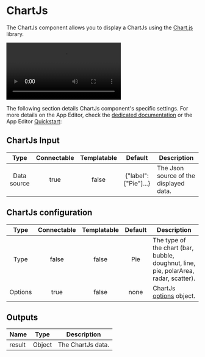 

# ChartJs

The ChartJs component allows you to display a ChartJs using the [Chart.js](https://www.chartjs.org/) library.

<video
    className="border-2 rounded-xl object-cover w-full h-full dark:border-gray-800"
    autoPlay
    controls
    src="/videos/chartjs.mp4"
    alt="ChartJS"
/>
<br/>

The following section details ChartJs component's specific settings. For more details on the App Editor, check the [dedicated documentation](../0_app_editor/index.mdx) or the App Editor [Quickstart](../../getting_started/7_apps_quickstart/index.mdx):

<div class="grid grid-cols-2 gap-6 mb-4">
    <DocCard
        color="orange"
        title="App Editor Documentation"
        description="The app editor is a low-code builder to create apps with components, create interactions with runnables, and configure the app settings."
        href="/docs/apps/app_editor"
    />
    <DocCard
        color="orange"
        title="Apps Quickstart"
        description="Learn how to build your first app in a matter of minutes."
        href="/docs/getting_started/apps_quickstart"
    />
</div>

## ChartJs Input

|    Type     | Connectable | Templatable |       Default        | Description                            |
| :---------: | :---------: | :---------: | :------------------: | -------------------------------------- |
| Data source |    true     |    false    | {"label":["Pie"]...} | The Json source of the displayed data. |

## ChartJs configuration

|  Type   | Connectable | Templatable | Default | Description                                                                          |
| :-----: | :---------: | :---------: | :-----: | ------------------------------------------------------------------------------------ |
|  Type   |    false    |    false    |   Pie   | The type of the chart (bar, bubble, doughnut, line, pie, polarArea, radar, scatter). |
| Options |    true     |    false    |  none   | ChartJs [options](https://www.chartjs.org/docs/latest/general/options.html) object.  |

## Outputs

| Name   |  Type  | Description       |
| ------ | :----: | ----------------- |
| result | Object | The ChartJs data. |
